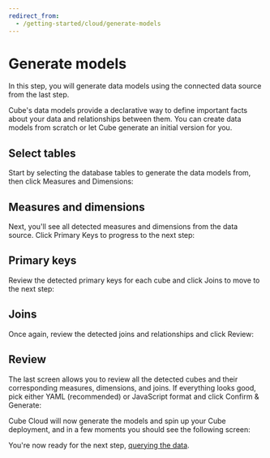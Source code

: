 ```yaml
---
redirect_from:
  - /getting-started/cloud/generate-models
---
```


# Generate models
In this step, you will generate data models using the connected data source from
the last step.

Cube's data models provide a declarative way to define important facts about
your data and relationships between them. You can create data models from
scratch or let Cube generate an initial version for you.

## Select tables

Start by selecting the database tables to generate the data models from, then
click <Btn>Measures and Dimensions</Btn>:

<Screenshot
  alt="Cube Cloud Generate Models Screen detected tables from data source for selection"
  src="https://ucarecdn.com/df097b39-c021-42bc-8e11-c1d670e81207/"
/>

## Measures and dimensions

Next, you'll see all detected measures and dimensions from the data source.
Click <Btn>Primary Keys</Btn> to progress to the next step:

<Screenshot
  alt="Cube Cloud Generate Models Screen showing detected measures and dimensions"
  src="https://ucarecdn.com/1df63447-3af8-4c41-87d0-5f69aa5f3374/"
/>

## Primary keys

Review the detected primary keys for each cube and click <Btn>Joins</Btn> to
move to the next step:

<Screenshot
  alt="Cube Cloud Generate Models Screen showing detected primary keys"
  src="https://ucarecdn.com/ae7f68df-8140-440d-af6e-169070c1c8d1/"
/>

## Joins

Once again, review the detected joins and relationships and
click&nbsp;<Btn>Review</Btn>:

<Screenshot
  alt="Cube Cloud Generate Models Screen showing detected joins"
  src="https://ucarecdn.com/9cdc39ca-fe48-43f4-907a-9820360ba2d6/"
/>

## Review

The last screen allows you to review all the detected cubes and their
corresponding measures, dimensions, and joins. If everything looks good, pick
either <Btn>YAML</Btn> (recommended) or <Btn>JavaScript</Btn> format and
click&nbsp;<Btn>Confirm & Generate</Btn>:

<Screenshot
  alt="Cube Cloud Generate Models Screen showing review screen"
  src="https://ucarecdn.com/f93783e8-2b96-4aab-8cee-9edfbb48a53c/"
/>

Cube Cloud will now generate the models and spin up your Cube deployment, and in
a few moments you should see the following screen:

<Screenshot
  alt="Cube Cloud Deployment Overview Screen"
  src="https://ucarecdn.com/7fa603ae-6100-4492-91e4-564d311f701e/"
/>

You're now ready for the next step, [querying the
data][ref-getting-started-cloud-query-cube].

[ref-getting-started-cloud-query-cube]: /getting-started/cloud/query-data
